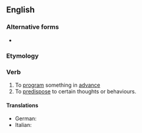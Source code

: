 ==English==

===Alternative forms===
* {{l|en|preprogramme}}

===Etymology===
{{prefix|en|pre|program}}

===Verb===
{{en-verb|preprogramm|pres_ptc2=preprograming|past2=preprogramed}} {{lb|en|transitive}}

# To [[program]] something in [[advance]]
# To [[predispose]] to certain thoughts or behaviours.
#: {{ux|en|hard-wired behavior, or behavior that a dog's genetics have '''preprogrammed''' him to do}}

====Translations====
{{trans-top|program something in advance}}
* German: {{t|de|vorprogrammieren}}
* Italian: {{t|it|preprogrammare}}
{{trans-mid}}
{{trans-bottom}}

{{trans-top|predispose to certain thoughts or behaviours}}
{{trans-mid}}
{{trans-bottom}}